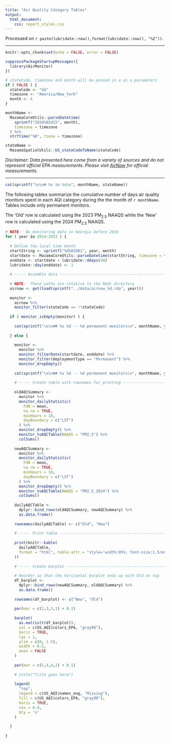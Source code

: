 ```yaml
---
title: "Air Quality Category Tables"
output:
  html_document: 
    css: report_styles.css
---
```


Processed on `r paste(lubridate::now(),format(lubridate::now(), "%Z"))`.

----

```r
knitr::opts_chunk$set(echo = FALSE, error = FALSE)

suppressPackageStartupMessages({
  library(AirMonitor)
})

# stateCode, timezone and month will be passed in a as a parameters
if ( FALSE ) {
  stateCode <- "GA"
  timezone <- "America/New_York"
  month <- 4
}

monthName <- 
  MazamaCoreUtils::parseDatetime(
    sprintf("2024%02d15", month), 
    timezone = timezone
  ) %>% 
  strftime("%B", tzone = timezone)

stateName <-
  MazamaSpatialUtils::US_stateCodeToName(stateCode)

```

_Disclaimer: Data presented here come from a variety of sources and do not 
represent official EPA measurements. Please visit
[AirNow](https://www.airnow.gov) for official measurements._

----

```r
cat(sprintf("\n\n# %s in %s\n", monthName, stateName))
```


The following tables summarize the cumulative number of days air quality monitors spent in 
each AQI category during the the month of `r monthName`. Tables include only
permanent monitors.

The 'Old' row is calculated using the 2023 PM~2.5~ NAAQS while the 'New' row is
calculated using the 2024 PM~2.5~ NAAQS.


```r

# NOTE:  No monitoring data in Georgia before 2016
for ( year in 2014:2023 ) {
  
  # Define the local time month
  startString <- sprintf("%d%02d01", year, month)
  startdate <- MazamaCoreUtils::parseDatetime(startString, timezone = timezone)
  enddate <- startdate + lubridate::ddays(40)
  lubridate::day(enddate) <- 1
  
  # ----- Assemble data --------------------------------------------------------
  
  # NOTE:  These paths are relative to the Rmd/ directory
  airnow <- get(load(sprintf("../data/airnow_%d.rda", year)))
  
  monitor <-
    airnow %>%
    monitor_filter(stateCode == !!stateCode)
  
  if ( monitor_isEmpty(monitor) ) {
    
    cat(sprintf("\n\n## %s %d -- %d permanent monitors\n", monthName, year, nrow(monitor$meta)))
    
  } else {
    
    monitor <-
      monitor %>%
      monitor_filterDate(startdate, enddate) %>%
      monitor_filter(deploymentType == "Permanent") %>%
      monitor_dropEmpty()
    
    cat(sprintf("\n\n## %s %d -- %d permanent monitors\n", monthName, year, nrow(monitor$meta)))
    
    # ----- Create table with rownames for printing ------------------------------
    
    oldAQCSummary <-
      monitor %>%
      monitor_dailyStatistic(
        FUN = mean,
        na.rm = TRUE,
        minHours = 18,
        dayBoundary = c("LST")
      ) %>%
      monitor_dropEmpty() %>%
      monitor_toAQCTable(NAAQS = "PM2.5") %>%
      colSums()
    
    newAQCSummary <-
      monitor %>%
      monitor_dailyStatistic(
        FUN = mean,
        na.rm = TRUE,
        minHours = 18,
        dayBoundary = c("LST")
      ) %>%
      monitor_dropEmpty() %>%
      monitor_toAQCTable(NAAQS = "PM2.5_2024") %>%
      colSums()
    
    dailyAQCTable <- 
      dplyr::bind_rows(oldAQCSummary, newAQCSummary) %>%
      as.data.frame()
    
    rownames(dailyAQCTable) <- c("Old", "New")
    
    # ----- Print table ----------------------------------------------------------
    
    print(knitr::kable(
      dailyAQCTable,
      format = "html", table.attr = "style='width:95%; font-size:1.5rem; margin: 20px 60px 0px 15px; line-height:2em'"
    ))
    
    # ----- Create barplot -------------------------------------------------------
    
    # Reorder so that the horizontal barplot ends up with Old on top 
    df_barplot <-
      dplyr::bind_rows(newAQCSummary, oldAQCSummary) %>%
      as.data.frame()
    
    rownames(df_barplot) <- c("New", "Old")
    
    par(mar = c(1,3,3,1) + 0.1)
    
    barplot(
      as.matrix(t(df_barplot)),
      col = c(US_AQI$colors_EPA, "gray90"),
      horiz = TRUE,
      las = 1,
      ylim = c(0, 1.5),
      width = 0.5,
      axes = FALSE
    )
    
    par(mar = c(5,4,4,2) + 0.1)
    
    # title("Title goes here")
 
    legend(
      "top",
      legend = c(US_AQI$names_eng, "Missing"),
      fill = c(US_AQI$colors_EPA, "gray90"),
      horiz = TRUE,
      cex = 0.8,
      bty = 'n'
    )
    
  }
  
}
```


